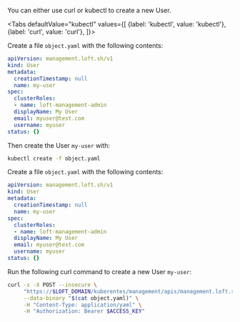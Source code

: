 

You can either use curl or kubectl to create a new User.

<Tabs
    defaultValue="kubectl"
    values={[
      {label: 'kubectl', value: 'kubectl'},
      {label: 'curl', value: 'curl'},
    ]}>
  <TabItem value="kubectl">


Create a file `object.yaml` with the following contents:
```yaml
apiVersion: management.loft.sh/v1
kind: User
metadata:
  creationTimestamp: null
  name: my-user
spec:
  clusterRoles:
  - name: loft-management-admin
  displayName: My User
  email: myuser@test.com
  username: myuser
status: {}

```

Then create the User `my-user` with:
```bash
kubectl create -f object.yaml 
```


  </TabItem>
  <TabItem value="curl">


Create a file `object.yaml` with the following contents:
```yaml
apiVersion: management.loft.sh/v1
kind: User
metadata:
  creationTimestamp: null
  name: my-user
spec:
  clusterRoles:
  - name: loft-management-admin
  displayName: My User
  email: myuser@test.com
  username: myuser
status: {}

```

Run the following curl command to create a new User `my-user`:
```bash
curl -s -X POST --insecure \
     "https://$LOFT_DOMAIN/kuberentes/management/apis/management.loft.sh/v1/users" \
     --data-binary "$(cat object.yaml)" \
     -H "Content-Type: application/yaml" \
     -H "Authorization: Bearer $ACCESS_KEY"
```


  </TabItem>
</Tabs>
